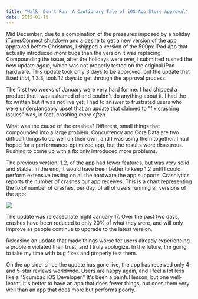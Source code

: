 ```yaml
---
title: "Walk, Don't Run: A Cautionary Tale of iOS App Store Approval"
date: 2012-01-19
---
```



Mid December, due to a combination of the pressures imposed by a holiday iTunesConnect shutdown and a desire to get a new version of the app approved before Christmas, I shipped a version of the 500px iPad app that actually introduced _more_ bugs than the version it was replacing. Compounding the issue, after the holidays were over, I submitted rushed the new update _again_, which was not properly tested on the original iPad hardware. This update took only 3 days to be approved, but the update that fixed _that_, 1.3.3, took 12 days to get through the approval process.



The first two weeks of January were very hard for me. I had shipped a product that I was ashamed of and couldn't do anything about it. I had the fix written but it was not live yet; I had to answer to frustrated users who were&nbsp;understandably&nbsp;upset that an update that claimed to "fix crashing issues" was, in fact, crashing _more often_.

What was the cause of the crashes? Different, small things that compounded into a large problem. Concurrency and Core Data are two difficult things to do well on their own, and I was using them together. I had hoped for a performance-optimized app, but the results were disastrous. Rushing to come up with a fix only introduced more problems.

The previous version, 1.2, of the app had fewer features, but was very solid and stable. In the end, it would have been better to keep 1.2 until I could perform extensive testing on all the hardware the app supports. Crashlytics reports the number of crashes our app receives. This is a chart representing the _total_&nbsp;number of crashes, per day, of all of users running all versions of the app:

 ![](./C1F0494572314AAC88F6770DA8545833.png)

The update was released late night January 17. Over the past two days, crashes have been reduced to only 20% of what they were, and will only improve as people continue to upgrade to the latest version.

Releasing an update that made things worse for users already experiencing a problem violated their trust, and I truly apologize.&nbsp;In the future, I'm going to take my time with bug fixes and properly test them.

On the up side, since the update has gone live, the app has received only 4- and 5-star reviews worldwide. Users are happy again, and I feel a lot less like a "Scumbag iOS Developer." It's been a painful lesson, but one well-learnt: it's better to have an app that does fewer things, but does them very well than an app that does more but performs poorly.


  
